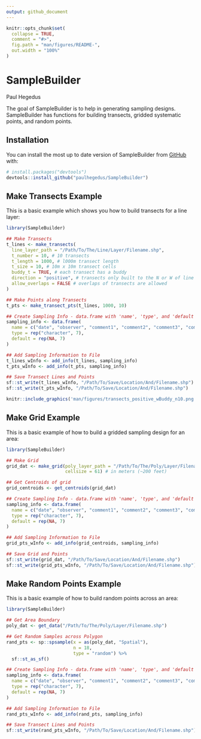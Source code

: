 ```yaml
---
output: github_document
---
```


<!-- README.md is generated from README.Rmd. Please edit that file -->

```r
knitr::opts_chunk$set(
  collapse = TRUE,
  comment = "#>",
  fig.path = "man/figures/README-",
  out.width = "100%"
)
```

# SampleBuilder
Paul Hegedus

<!-- badges: start -->
<!-- badges: end -->

The goal of SampleBuilder is to help in generating sampling designs. SampleBuilder has functions for building transects, gridded systematic points, and random points. 

## Installation

You can install the most up to date version of SampleBuilder from [GitHub](https://github.com/) with:

``` r
# install.packages("devtools")
devtools::install_github("paulhegedus/SampleBuilder")
```

## Make Transects Example

This is a basic example which shows you how to build transects for a line layer:

```r
library(SampleBuilder)

## Make Transects
t_lines <- make_transects(
  line_layer_path = "/Path/To/The/Line/Layer/Filename.shp",
  t_number = 10, # 10 transects
  t_length = 1000, # l000m transect length
  t_size = 10, # 10m x 10m transect cells
  buddy_t = TRUE, # each transect has a buddy
  direction = "positive", # transects only built to the N or W of line layer
  allow_overlaps = FALSE # overlaps of transects are allowed
)

## Make Points along Transects
t_pts <- make_transect_pts(t_lines, 1000, 10)

## Create Sampling Info - data.frame with 'name', 'type', and 'default' cols
sampling_info <- data.frame(
  name = c("date", "observer", "comment1", "comment2", "comment3", "comment4", "comment5"),
  type = rep("character", 7),
  default = rep(NA, 7)
)

## Add Sampling Information to File
t_lines_wInfo <- add_info(t_lines, sampling_info)
t_pts_wInfo <- add_info(t_pts, sampling_info)

## Save Transect Lines and Points
sf::st_write(t_lines_wInfo, "/Path/To/Save/Location/And/Filename.shp")
sf::st_write(t_pts_wInfo, "/Path/To/Save/Location/And/Filename.shp")

```

```r
knitr::include_graphics('man/figures/transects_positive_wBuddy_n10.png')
```


## Make Grid Example

This is a basic example of how to build a gridded sampling design for an area:

```r
library(SampleBuilder)

## Make Grid
grid_dat <- make_grid(poly_layer_path = "/Path/To/The/Poly/Layer/Filename.shp",
                      cellsize = 61) # in meters (~200 feet)

## Get Centroids of grid
grid_centroids <- get_centroids(grid_dat)

## Create Sampling Info - data.frame with 'name', 'type', and 'default' cols
sampling_info <- data.frame(
  name = c("date", "observer", "comment1", "comment2", "comment3", "comment4", "comment5"),
  type = rep("character", 7),
  default = rep(NA, 7)
)

## Add Sampling Information to File
grid_pts_wInfo <- add_info(grid_centroids, sampling_info)

## Save Grid and Points
sf::st_write(grid_dat, "/Path/To/Save/Location/And/Filename.shp")
sf::st_write(grid_pts_wInfo, "/Path/To/Save/Location/And/Filename.shp")
```

## Make Random Points Example

This is a basic example of how to build random points across an area:

```r
library(SampleBuilder)

## Get Area Boundary
poly_dat <- get_data("/Path/To/The/Poly/Layer/Filename.shp")

## Get Random Samples across Polygon
rand_pts <- sp::spsample(x = as(poly_dat, "Spatial"), 
                         n = 18,  
                         type = "random") %>% 
  sf::st_as_sf()

## Create Sampling Info - data.frame with 'name', 'type', and 'default' cols
sampling_info <- data.frame(
  name = c("date", "observer", "comment1", "comment2", "comment3", "comment4", "comment5"),
  type = rep("character", 7),
  default = rep(NA, 7)
)

## Add Sampling Information to File
rand_pts_wInfo <- add_info(rand_pts, sampling_info)

## Save Transect Lines and Points
sf::st_write(rand_pts_wInfo, "/Path/To/Save/Location/And/Filename.shp")
```

